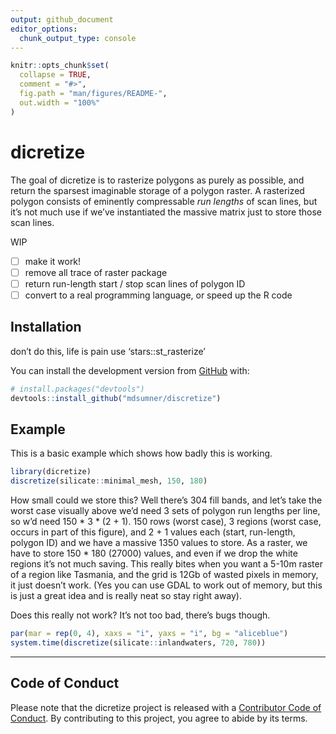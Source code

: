 ---
output: github_document
editor_options: 
  chunk_output_type: console
---

<!-- README.md is generated from README.Rmd. Please edit that file -->

```{r, include = FALSE}
knitr::opts_chunk$set(
  collapse = TRUE,
  comment = "#>",
  fig.path = "man/figures/README-",
  out.width = "100%"
)
```

# dicretize

<!-- badges: start -->
<!-- badges: end -->

The goal of dicretize is to rasterize polygons as purely as possible, and return
the sparsest imaginable storage of a polygon raster. A rasterized polygon
consists of eminently compressable *run lengths* of scan lines, but it's not
much use if we've instantiated the massive matrix just to store those scan lines. 

WIP

- [ ] make it work!
- [ ] remove all trace of raster package
- [ ] return run-length start / stop scan lines of polygon ID
- [ ] convert to a real programming language, or speed up the R code


## Installation

don't do this, life is pain use 'stars::st_rasterize'

You can install the development version from [GitHub](https://github.com/mdsumner/discretize) with:

``` r
# install.packages("devtools")
devtools::install_github("mdsumner/discretize")
```
## Example

This is a basic example which shows how badly this is working. 

```{r example}
library(dicretize)
discretize(silicate::minimal_mesh, 150, 180)
```

How small could we store this? Well there's 304 fill bands, and let's take the 
worst case visually above we'd need 3 sets of polygon run lengths per line, so w'd 
need 150 * 3 * (2 + 1). 150 rows (worst case), 3 regions (worst case, occurs in part
of this figure), and 2 + 1 values each (start, run-length, polygon ID) and we have
a massive 1350 values to store. As a raster, we have to store 150 * 180 (27000) values, 
and even if we drop the white regions it's not much saving. This really bites when you
want a 5-10m raster of a region like Tasmania, and the grid is 12Gb of wasted pixels
in memory, it just doesn't work. (Yes you can use GDAL to work out of memory, but
this is just a great idea and is really neat so stay right away). 


Does this really not work? It's not too bad, there's bugs though. 

```{r polygons}
par(mar = rep(0, 4), xaxs = "i", yaxs = "i", bg = "aliceblue")
system.time(discretize(silicate::inlandwaters, 720, 780))
```

---

## Code of Conduct

Please note that the dicretize project is released with a [Contributor Code of Conduct](https://contributor-covenant.org/version/2/0/CODE_OF_CONDUCT.html). By contributing to this project, you agree to abide by its terms.


